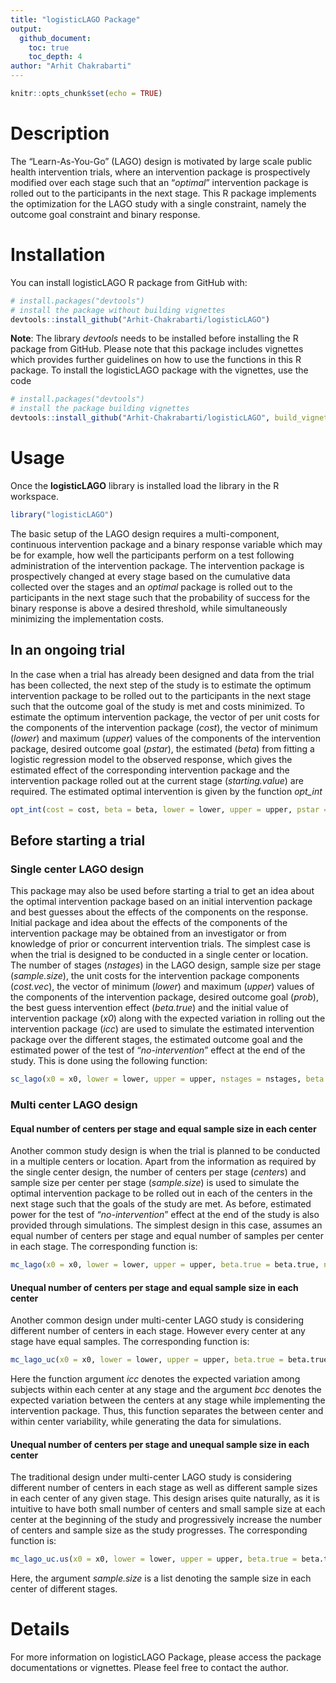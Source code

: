 ```yaml
---
title: "logisticLAGO Package"
output:
  github_document:
    toc: true
    toc_depth: 4
author: "Arhit Chakrabarti"
---
```


```r
knitr::opts_chunk$set(echo = TRUE)
```

# Description

The "Learn-As-You-Go" (LAGO) design is motivated by large scale public health intervention trials, where an intervention package is prospectively modified over each stage such that an "*optimal*" intervention package is rolled out to the participants in the next stage. This R package implements the optimization for the LAGO study with a single constraint, namely the outcome goal constraint and binary response.

# Installation
You can install logisticLAGO R package from GitHub with:

```r
# install.packages("devtools")
# install the package without building vignettes
devtools::install_github("Arhit-Chakrabarti/logisticLAGO")
```
**Note**: The library *devtools* needs to be installed before installing the R package from GitHub. 
Please note that this package includes vignettes which provides further guidelines on how to use the functions in this R package. To install the logisticLAGO package with the vignettes, use the code 

```r
# install.packages("devtools")
# install the package building vignettes
devtools::install_github("Arhit-Chakrabarti/logisticLAGO", build_vignettes = TRUE, force = TRUE)
```
# Usage

Once the **logisticLAGO** library is installed load the library in the R workspace.

```r
library("logisticLAGO")
```

The basic setup of the LAGO design requires a multi-component, continuous intervention package and a binary response variable which may be for example, how well the participants perform on a test following administration of the intervention package. The intervention package is prospectively changed at every stage based on the cumulative data collected over the stages and an *optimal* package is rolled out to the participants in the next stage such that the probability of success for the binary response is above a desired threshold, while simultaneously minimizing the implementation costs.

## In an ongoing trial

In the case when a trial has already been designed and data from the trial has been collected, the next step of the study is to estimate the optimum intervention package to be rolled out to the participants in the next stage such that the outcome goal of the study is met and costs minimized. To estimate the optimum intervention package, the vector of per unit costs for the components of the intervention package (*cost*), the vector of minimum (*lower*) and maximum (*upper*) values of the components of the intervention package, desired outcome goal (*pstar*), the estimated (*beta*)  from fitting a logistic regression model to the observed response, which gives the estimated effect of the corresponding intervention package and the intervention package rolled out at the current stage (*starting.value*) are required. The estimated optimal intervention is given by the function *opt_int*

```r
opt_int(cost = cost, beta = beta, lower = lower, upper = upper, pstar = pstar, starting.value = starting.value)
```

## Before starting a trial

### Single center LAGO design
This package may also be used before starting a trial to get an idea about the optimal intervention package based on an initial intervention package and best guesses about the effects of the components on the response. Initial package and idea about the effects of the components of the intervention package may be obtained from an investigator or from knowledge of prior or concurrent intervention trials. The simplest case is when the trial is designed to be conducted in a single center or location. The number of stages (*nstages*) in the LAGO design, sample size per stage (*sample.size*), the unit costs for the intervention package components (*cost.vec*), the vector of minimum (*lower*) and maximum (*upper*) values of the components of the intervention package, desired outcome goal (*prob*), the best guess intervention effect (*beta.true*) and the initial value of intervention package (*x0*) along with the expected variation in rolling out the intervention package (*icc*) are used to simulate the estimated intervention package over the different stages, the estimated outcome goal and the estimated power of the test of "*no-intervention*" effect at the end of the study. This is done using the following function:

```r
sc_lago(x0 = x0, lower = lower, upper = upper, nstages = nstages, beta.true = beta.true, sample.size = sample.size, icc = icc, cost.vec = cost.vec, prob = prob)
```

### Multi center LAGO design
#### Equal number of centers per stage and equal sample size in each center
Another common study design is when the trial is planned to be conducted in a multiple centers or location. Apart from the information as required by the single center design, the number of centers per stage (*centers*) and sample size per center per stage (*sample.size*) is used to simulate the optimal intervention package to be rolled out in each of the centers in the next stage such that the goals of the study are met. As before, estimated power for the test of "*no-intervention*" effect at the end of the study is also provided through simulations. The simplest design in this case, assumes an equal number of centers per stage and equal number of samples per center in each stage. The corresponding function is:

```r
mc_lago(x0 = x0, lower = lower, upper = upper, beta.true = beta.true, nstages = nstages, centers = centers, sample.size = sample.size, cost.vec = cost.vec, prob = prob, icc = icc)
```

#### Unequal number of centers per stage and equal sample size in each center
Another common design under multi-center LAGO study is considering different number of centers in each stage. However every center at any stage have equal samples. The corresponding function is:

```r
mc_lago_uc(x0 = x0, lower = lower, upper = upper, beta.true = beta.true, nstages = nstages, centers = centers, sample.size = sample.size, cost.vec = cost.vec, prob = prob, icc = icc, bcc = bcc)
```

Here the function argument *icc* denotes the expected variation among subjects within each center at any stage and the argument *bcc* denotes the expected variation between the centers at any stage while implementing the intervention package. Thus, this function separates the between center and within center variability, while generating the data for simulations.

#### Unequal number of centers per stage and unequal sample size in each center
The traditional design under multi-center LAGO study is considering different number of centers in each stage as well as different sample sizes in each center of any given stage. This design arises quite naturally, as it is intuitive to have both small number of centers and small sample size at each center at the beginning of the study and progressively increase the number of centers and sample size as the study progresses. The corresponding function is:

```r
mc_lago_uc.us(x0 = x0, lower = lower, upper = upper, beta.true = beta.true, nstages = nstages, centers = centers, sample.size = sample.size, cost.vec = cost.vec, prob = prob, icc = icc, bcc = bcc)
```
Here, the argument *sample.size* is a list denoting the sample size in each center of different stages.

# Details

For more information on logisticLAGO Package, please access the package documentations or vignettes. Please feel free to contact the author.

